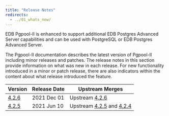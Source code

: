 ```yaml
---
title: "Release Notes"
redirects:
  - ../01_whats_new/
---
```


EDB Pgpool-II is enhanced to support additional EDB Postgres Advanced Server capabilities and can be used with PostgreSQL or EDB Postgres Advanced Server.

The Pgpool-II documentation describes the latest version of Pgpool-II including minor releases and patches. The release notes in this section provide information on what was new in each release. For new functionality introduced in a minor or patch release, there are also indicators within the content about what release introduced the feature.

| Version                   | Release Date | Upstream Merges                                                                                                                                                                                                                  | 
| ------------------------- | ------------ | -------------------------------------------------------------------------------------------------------------------------------------------------------------------------------------------------------------------------------- | 
| [4.2.6](09_426_rel_notes) | 2021 Dec 01  | Upstream [4.2.6](https://www.pgpool.net/docs/42/en/html/release-4-2-6.html#bug-fixes)                                                                                                                                            |
| [4.2.5](10_425_rel_notes) | 2021 Jun 10  | Upstream [4.2.5](https://www.pgpool.net/docs/42/en/html/release-4-2-5.html) and [4.2.4](https://www.pgpool.net/docs/42/en/html/release-4-2-4.html)                                                                               |